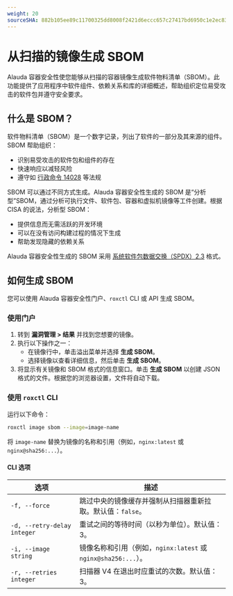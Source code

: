 ```yaml
---
weight: 20
sourceSHA: 882b105ee89c11700325dd8008f2421d6eccc657c27417bd6950c1e2ec839e18
---
```


# 从扫描的镜像生成 SBOM

Alauda 容器安全性使您能够从扫描的容器镜像生成软件物料清单（SBOM）。此功能提供了应用程序中软件组件、依赖关系和库的详细概述，帮助组织定位易受攻击的软件包并遵守安全要求。

## 什么是 SBOM？

软件物料清单（SBOM）是一个数字记录，列出了软件的一部分及其来源的组件。SBOM 帮助组织：

- 识别易受攻击的软件包和组件的存在
- 快速响应以减轻风险
- 遵守如 [行政命令 14028](https://www.nist.gov/itl/executive-order-14028-improving-nations-cybersecurity) 等法规

SBOM 可以通过不同方式生成。Alauda 容器安全性生成的 SBOM 是“分析型”SBOM，通过分析可执行文件、软件包、容器和虚拟机镜像等工件创建。根据 CISA 的说法，分析型 SBOM：

- 提供信息而无需活跃的开发环境
- 可以在没有访问构建过程的情况下生成
- 帮助发现隐藏的依赖关系

Alauda 容器安全性生成的 SBOM 采用 [系统软件包数据交换（SPDX）2.3](https://spdx.org/rdf/terms/) 格式。

## 如何生成 SBOM

您可以使用 Alauda 容器安全性门户、`roxctl` CLI 或 API 生成 SBOM。

### 使用门户

1. 转到 **漏洞管理 > 结果** 并找到您想要的镜像。
2. 执行以下操作之一：
   - 在镜像行中，单击溢出菜单并选择 **生成 SBOM**。
   - 选择镜像以查看详细信息，然后单击 **生成 SBOM**。
3. 将显示有关镜像和 SBOM 格式的信息窗口。单击 **生成 SBOM** 以创建 JSON 格式的文件。根据您的浏览器设置，文件将自动下载。

### 使用 `roxctl` CLI

运行以下命令：

```bash
roxctl image sbom --image=image-name
```

将 `image-name` 替换为镜像的名称和引用（例如，`nginx:latest` 或 `nginx@sha256:...`）。

#### CLI 选项

| 选项                        | 描述                                                                                       |
| --------------------------- | ------------------------------------------------------------------------------------------ |
| `-f, --force`               | 跳过中央的镜像缓存并强制从扫描器重新拉取。默认值：`false`。                               |
| `-d, --retry-delay integer` | 重试之间的等待时间（以秒为单位）。默认值：3。                                             |
| `-i, --image string`        | 镜像名称和引用（例如，`nginx:latest` 或 `nginx@sha256:...`）。                             |
| `-r, --retries integer`     | 扫描器 V4 在退出时应重试的次数。默认值：3。                                               |
